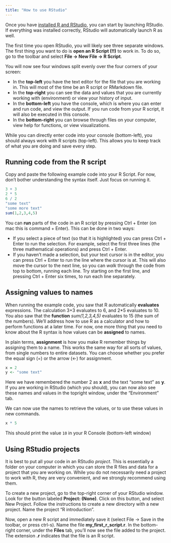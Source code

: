 ```yaml
---
title: "How to use RStudio"
---
```



Once you have [installed R and RStudio](0_install-r-and-rstudio.qmd), you can start by launching RStudio. If everything was installed correctly, RStudio will automatically launch R as well.

The first time you open RStudio, you will likely see three separate windows. The first thing you want to do is **open an R Script (!!)** to work in. To do so, go to the toolbar and select **File -\> New File -\> R Script**.

You will now see four windows split evenly over the four corners of your screen:

-   In the **top-left** you have the text editor for the file that you are working in. This will most of the time be an R script or RMarkdown file.
-   In the **top-right** you can see the data and values that you are currently working with (environment) or view your history of input.
-   In the **bottom-left** you have the console, which is where you can enter and run code, and view the output. If you run code from your R script, it will also be executed in this console.
-   In the **bottom-right** you can browse through files on your computer, view help for functions, or view visualizations.

While you can directly enter code into your console (bottom-left), you should always work with R scripts (top-left). This allows you to keep track of what you are doing and save every step.

## Running code from the R script

Copy and paste the following example code into your R Script. For now, don't bother understanding the syntax itself. Just focus on running it.

```r
3 + 3
2 * 5
6 / 2
"some text"
"some more text"
sum(1,2,3,4,5)
```

You can **run** parts of the code in an R script by pressing Ctrl + Enter (on mac this is command + Enter). This can be done in two ways:

-   If you select a piece of text (so that it is highlighted) you can press Ctrl + Enter to run the selection. For example, select the first three lines (the three mathematical operations) and press Ctrl + Enter.
-   If you haven't made a selection, but your text cursor is in the editor, you can press Ctrl + Enter to run the line where the cursor is at. This will also move the cursor to the next line, so you can *walk* through the code from top to bottom, running each line. Try starting on the first line, and pressing Ctrl + Enter six times, to run each line separately.

## Assigning values to names

When running the example code, you saw that R automatically **evaluates** expressions. The calculation 3+3 evaluates to 6, and 2\*5 evaluates to 10. You also saw that the **function** *sum(1,2,3,4,5)* evaluates to 15 (the sum of the numbers). We'll address how to use R as a calculator and how to perform functions at a later time. For now, one more thing that you need to know about the R syntax is how values can be **assigned** to names.

In plain terms, **assignment** is how you make R remember things by assigning them to a name. This works the same way for all sorts of values, from single numbers to entire datasets. You can choose whether you prefer the equal sign (=) or the arrow (\<-) for assignment.

```r
x = 2
y <- "some text"
```

Here we have remembered the number 2 as **x** and the text "some text" as **y**. If you are working in RStudio (which you should), you can now also see these names and values in the topright window, under the "Environment" tab.

We can now use the names to retrieve the values, or to use these values in new commands.

```r
x * 5
```

This should print the value `10` in your R Console (bottom-left window)

## Using RStudio projects

It is best to put all your code in an RStudio *project*. This is essentially a folder on your computer in which you can store the R files and data for a project that you are working on. While you do not necessarily need a project to work with R, they are very convenient, and we strongly recommend using them.

To create a new project, go to the top-right corner of your RStudio window. Look for the button labeled **Project: (None)**. Click on this button, and select New Project. Follow the instructions to create a new directory with a new project. Name the project "R introduction".

Now, open a new R script and immediately save it (select File -\> Save in the toolbar, or press ctrl-s). Name the file **my_first_r_script.r**. In the bottom-right corner, under the **Files** tab, you'll now see the file added to the project. The extension **.r** indicates that the file is an R script.
